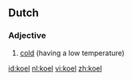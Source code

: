 ==Dutch==

===Adjective===
{{infl|nl|adjective}}

# [[cold]] (having a low temperature)

{{tbot entry|Dutch|cold|2007|November}}

[[id:koel]]
[[nl:koel]]
[[vi:koel]]
[[zh:koel]]